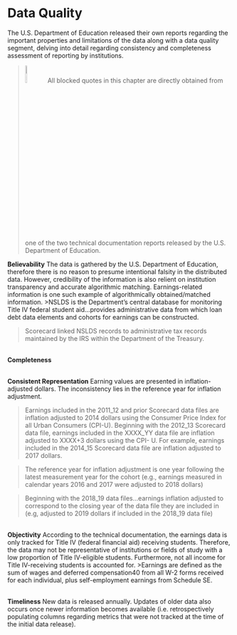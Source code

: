 # Data Quality

The U.S. Department of Education released their own reports regarding the important properties and limitations of the data along with a data quality segment, delving into detail regarding consistency and completeness assessment of reporting by institutions. 

> ![sticky-note with remember written on it](https://cdn.pixabay.com/photo/2016/12/21/05/44/reminder-1922255_1280.png){width=10%}
> All blocked quotes in this chapter are directly obtained from one of the two technical documentation reports released by the U.S. Department of Education.

**Believability**
The data is gathered by the U.S. Department of Education, therefore there is no reason to presume intentional falsity in the distributed data. However, credibility of the information is also relient on institution transparency and accurate algorithmic matching. Earnings-related information is one such example of algorithmically obtained/matched information.
>NSLDS is the Department’s central database for monitoring Title IV federal student aid...provides administrative data from which loan debt data elements and cohorts for earnings can be constructed.

>Scorecard linked NSLDS records to administrative tax records maintained by the IRS within the Department of the Treasury. 

<br/>
**Completeness**


<br/>
**Consistent Representation**
Earning values are presented in inflation-adjusted dollars. The inconsistency lies in the reference year for inflation adjustment.

> Earnings included in the 2011_12 and prior Scorecard data files 
are inflation adjusted to 2014 dollars using the Consumer Price 
Index for all Urban Consumers (CPI-U). Beginning with the 
2012_13 Scorecard data file, earnings included in the XXXX_YY 
data file are inflation adjusted to XXXX+3 dollars using the CPI-
U. For example, earnings included in the 2014_15 Scorecard 
data file are inflation adjusted to 2017 dollars.

> The reference year for inflation adjustment is one year following the latest measurement year for the cohort (e.g., earnings measured in calendar years 2016 and 2017 were adjusted to 2018 dollars)

>Beginning with the 2018_19 data files...earnings inflation adjusted to correspond to the closing year of the data file they are included in (e.g, adjusted to 2019 dollars if included in the 2018_19 data 
file)

<br/>
**Objectivity**
According to the technical documentation, the earnings data is only tracked for Title IV (federal financial aid) receiving students. Therefore, the data may not be representative of institutions or fields of study with a low proportion of Title IV-eligible students. Furthermore, not all income for Title IV-receiving students is accounted for.
>Earnings are defined as the sum of wages and deferred compensation40 from all W-2 forms received for each individual, plus self-employment earnings from Schedule SE.

<br/>
**Timeliness**
New data is released annually. Updates of older data also occurs once newer information becomes available (i.e. retrospectively populating columns regarding metrics that were not tracked at the time of the initial data release).
